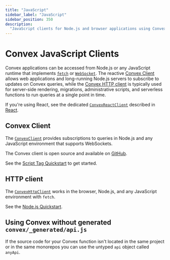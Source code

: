 ```yaml
---
title: "JavaScript"
sidebar_label: "JavaScript"
sidebar_position: 350
description:
  "JavaScript clients for Node.js and browser applications using Convex"
---
```



# Convex JavaScript Clients

Convex applications can be accessed from Node.js or any JavaScript runtime that
implements [`fetch`](https://developer.mozilla.org/en-US/docs/Web/API/fetch) or
[`WebSocket`](https://developer.mozilla.org/en-US/docs/Web/API/WebSocket). The
reactive [Convex Client](/api/classes/browser.ConvexClient) allows web
applications and long-running Node.js servers to subscribe to updates on Convex
queries, while the [Convex HTTP client](/api/classes/browser.ConvexHttpClient)
is typically used for server-side rendering, migrations, administrative scripts,
and serverless functions to run queries at a single point in time.

If you're using React, see the dedicated
[`ConvexReactClient`](/api/classes/browser.ConvexClient) described in
[React](/client/react.mdx).

## Convex Client

The [`ConvexClient`](/api/classes/browser.ConvexClient) provides subscriptions
to queries in Node.js and any JavaScript environment that supports WebSockets.


<TSAndJSSnippet title="script.ts" sourceTS={VanillaTS} sourceJS={VanillaJS} />

The Convex client is open source and available on
[GitHub](https://github.com/get-convex/convex-js).

See the [Script Tag Quickstart](/quickstart/script-tag.mdx) to get started.

## HTTP client


The [`ConvexHttpClient`](/api/classes/browser.ConvexHttpClient) works in the
browser, Node.js, and any JavaScript environment with `fetch`.

See the [Node.js Quickstart](/quickstart/nodejs.mdx).

<TSAndJSSnippet title="script.ts" sourceTS={Example} sourceJS={Example} />

## Using Convex without generated `convex/_generated/api.js`

If the source code for your Convex function isn't located in the same project or
in the same monorepos you can use the untyped `api` object called `anyApi`.


<TSAndJSSnippet title="script.ts" sourceTS={StringsTS} sourceJS={StringsJS} />
